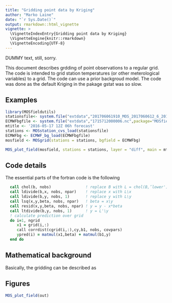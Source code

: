 ```yaml
---
title: "Gridding point data by Kriging"
author: "Marko Laine"
date: "`r Sys.Date()`"
output: rmarkdown::html_vignette
vignette: >
  \VignetteIndexEntry{Gridding point data by Kriging}
  \VignetteEngine{knitr::rmarkdown}
  \VignetteEncoding{UTF-8}
---
```


DUMMY text, still, sorry.

This document describes grdding of point observations to a regular grid. The code is intended to grid station temperatures (or other meterological variables) to a grid. The code can use a prior backgroud model. The code was done as the default Kriging in the pakage gstat was so slow.


## Examples

```r
library(MOSfieldutils)
stationsfile<- system.file("extdata","201706061910_MOS_2017060612_6_2017060618.csv",package="MOSfieldutils")
ECMWFbgfile <- system.file("extdata","1715712000006.nc",package="MOSfieldutils")
mtitle <- '2016-05-17 12Z 06h forecast'
stations <- MOSstation_cvs_load(stationsfile)
ECMWFbg <- ECMWF_bg_load(ECMWFbgfile)
mosfield <- MOSgrid(stations = stations, bgfield = ECMWFbg)
```


```r
MOS_plot_field(mosfield, stations = stations, layer = "diff", main = mtitle)
```


## Code details

The essential parts of the fortran code is the following

```fortran
  call chol(b, nobs)               ! replace B with L = chol(B,’lower')
  call ldivide(b,x, nobs, npar)    ! replace x with L\x
  call ldivide(b,y, nobs, 1)       ! replace y with L\y
  call lsq(x,y,beta, nobs, npar)   ! beta = x\y
  call resid(x,y,beta, nobs, npar) ! y = y - x*beta
  call ltdivide(b,y, nobs, 1)      ! y = L'\y
  ! calculate prediction over grid
  do i=1, ngrid
     x1 = grid(i,:)
     call corrdist(cgrid(i,:),cy,b1, nobs, covpars)
     ypred(i) = matmul(x1,beta) + matmul(b1,y)
  end do
```

## Mathematical background 

Basically, the gridding can be described as

\begin{equation}
  \label{equ:hiermodel}
  \begin{split}
  y|\eta &\sim N(H\eta,\Sigma_y), \qquad\text{observations}\\
  \eta|\beta &\sim N(X\beta,\Sigma_\eta), \qquad\text{spatial random field}\\
  \beta &\sim N(\beta_0,\Sigma_\beta)  \qquad\text{hyper parameters}
  \end{split}
\end{equation}


## Figures

```r
MOS_plot_field(out)
```



